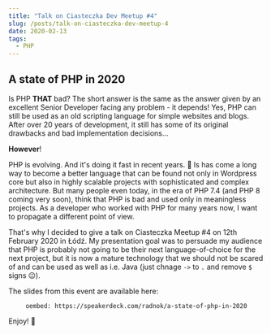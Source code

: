 ```yaml
---
title: "Talk on Ciasteczka Dev Meetup #4"
slug: /posts/talk-on-ciasteczka-dev-meetup-4
date: 2020-02-13
tags:
  - PHP
---
```


## A state of PHP in 2020

Is PHP **THAT** bad? The short answer is the same as the answer given by an excellent Senior Developer facing any 
problem - it depends! Yes, PHP can still be used as an old scripting language for simple websites and blogs. 
After over 20 years of development, it still has some of its original drawbacks and bad implementation decisions...

**However**! 

PHP is evolving. And it's doing it fast in recent years. 🚀 Is has come a long way to become a better language that can 
be found not only in Wordpress core but also in highly scalable projects with sophisticated and complex architecture. 
But many people even today, in the era of PHP 7.4 (and PHP 8 coming very soon), think that PHP is bad and used only in 
meaningless projects. As a developer who worked with PHP for many years now, I want to propagate a different point of 
view. 

That's why I decided to give a talk on Ciasteczka Meetup #4 on 12th February 2020 in Łódź. My presentation goal was to 
persuade my audience that PHP is probably not going to be their next language-of-choice for the next project, but it is 
now a mature technology that we should not be scared of and can be used as well as i.e. Java (just chnage `->` to `.` 
and remove `$` signs 😉). 

The slides from this event are available here: 

<div style="text-align: center;">

`oembed: https://speakerdeck.com/radnok/a-state-of-php-in-2020`

</div>

Enjoy! 🤟
